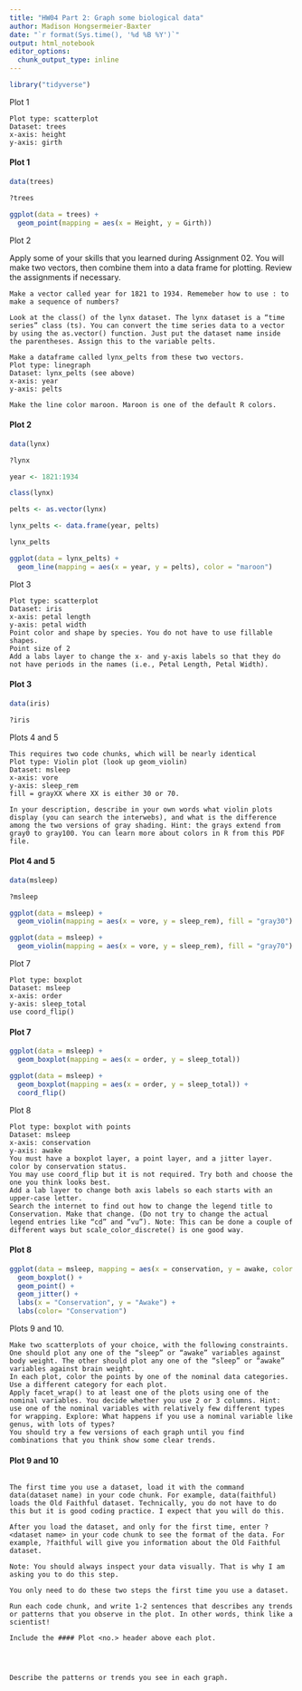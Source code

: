 ```yaml
---
title: "HW04 Part 2: Graph some biological data"
author: Madison Hongsermeier-Baxter
date: "`r format(Sys.time(), '%d %B %Y')`"
output: html_notebook
editor_options: 
  chunk_output_type: inline
---
```



```r
library("tidyverse")
```

Plot 1

    Plot type: scatterplot
    Dataset: trees
    x-axis: height
    y-axis: girth

#### Plot 1

```r
data(trees)
```

```r
?trees
```

```r
ggplot(data = trees) + 
  geom_point(mapping = aes(x = Height, y = Girth))
```

Plot 2

Apply some of your skills that you learned during Assignment 02. You will make two vectors, then combine them into a data frame for plotting. Review the assignments if necessary.

    Make a vector called year for 1821 to 1934. Rememeber how to use : to make a sequence of numbers?

    Look at the class() of the lynx dataset. The lynx dataset is a “time series” class (ts). You can convert the time series data to a vector by using the as.vector() function. Just put the dataset name inside the parentheses. Assign this to the variable pelts.

    Make a dataframe called lynx_pelts from these two vectors.
    Plot type: linegraph
    Dataset: lynx_pelts (see above)
    x-axis: year
    y-axis: pelts

    Make the line color maroon. Maroon is one of the default R colors.

#### Plot 2

```r
data(lynx)
```

```r
?lynx
```

```r
year <- 1821:1934
```

```r
class(lynx)
```

```r
pelts <- as.vector(lynx)
```

```r
lynx_pelts <- data.frame(year, pelts)
```

```r
lynx_pelts
```

```r
ggplot(data = lynx_pelts) + 
  geom_line(mapping = aes(x = year, y = pelts), color = "maroon")
```

Plot 3

    Plot type: scatterplot
    Dataset: iris
    x-axis: petal length
    y-axis: petal width
    Point color and shape by species. You do not have to use fillable shapes.
    Point size of 2
    Add a labs layer to change the x- and y-axis labels so that they do not have periods in the names (i.e., Petal Length, Petal Width).

#### Plot 3

```r
data(iris)
```

```r
?iris
```

Plots 4 and 5

    This requires two code chunks, which will be nearly identical
    Plot type: Violin plot (look up geom_violin)
    Dataset: msleep
    x-axis: vore
    y-axis: sleep_rem
    fill = grayXX where XX is either 30 or 70.

    In your description, describe in your own words what violin plots display (you can search the interwebs), and what is the difference among the two versions of gray shading. Hint: the grays extend from gray0 to gray100. You can learn more about colors in R from this PDF file.

#### Plot 4 and 5

```r
data(msleep)
```

```r
?msleep
```

```r
ggplot(data = msleep) + 
  geom_violin(mapping = aes(x = vore, y = sleep_rem), fill = "gray30")
```

```r
ggplot(data = msleep) + 
  geom_violin(mapping = aes(x = vore, y = sleep_rem), fill = "gray70")
```

Plot 7

    Plot type: boxplot
    Dataset: msleep
    x-axis: order
    y-axis: sleep_total
    use coord_flip()

#### Plot 7

```r
ggplot(data = msleep) + 
  geom_boxplot(mapping = aes(x = order, y = sleep_total))

ggplot(data = msleep) + 
  geom_boxplot(mapping = aes(x = order, y = sleep_total)) +
  coord_flip()
```


Plot 8

    Plot type: boxplot with points
    Dataset: msleep
    x-axis: conservation
    y-axis: awake
    You must have a boxplot layer, a point layer, and a jitter layer.
    color by conservation status.
    You may use coord_flip but it is not required. Try both and choose the one you think looks best.
    Add a lab layer to change both axis labels so each starts with an upper-case letter.
    Search the internet to find out how to change the legend title to Conservation. Make that change. (Do not try to change the actual legend entries like “cd” and “vu”). Note: This can be done a couple of different ways but scale_color_discrete() is one good way.

#### Plot 8

```r
ggplot(data = msleep, mapping = aes(x = conservation, y = awake, color = conservation)) + 
  geom_boxplot() + 
  geom_point() +
  geom_jitter() +
  labs(x = "Conservation", y = "Awake") +
  labs(color= "Conservation")  
```

Plots 9 and 10.

    Make two scatterplots of your choice, with the following constraints.
    One should plot any one of the “sleep” or “awake” variables against body weight. The other should plot any one of the “sleep” or “awake” variables against brain weight.
    In each plot, color the points by one of the nominal data categories. Use a different category for each plot.
    Apply facet_wrap() to at least one of the plots using one of the nominal variables. You decide whether you use 2 or 3 columns. Hint: use one of the nominal variables with relatively few different types for wrapping. Explore: What happens if you use a nominal variable like genus, with lots of types?
    You should try a few versions of each graph until you find combinations that you think show some clear trends.

#### Plot 9 and 10

```r

```

  
    
    
    

    The first time you use a dataset, load it with the command data(dataset name) in your code chunk. For example, data(faithful) loads the Old Faithful dataset. Technically, you do not have to do this but it is good coding practice. I expect that you will do this.

    After you load the dataset, and only for the first time, enter ?<dataset name> in your code chunk to see the format of the data. For example, ?faithful will give you information about the Old Faithful dataset.

    Note: You should always inspect your data visually. That is why I am asking you to do this step.

    You only need to do these two steps the first time you use a dataset.

    Run each code chunk, and write 1-2 sentences that describes any trends or patterns that you observe in the plot. In other words, think like a scientist!

    Include the #### Plot <no.> header above each plot.




    Describe the patterns or trends you see in each graph.

